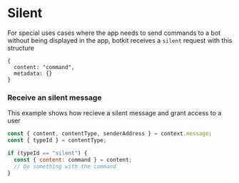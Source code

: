 # Silent

For special uses cases where the app needs to send commands to a bot without being displayed in the app, botkit receives a `silent` request with this structure

```tsx
{
  content: "command",
  metadata: {}
}
```

### Receive an silent message

This example shows how recieve a silent message and grant access to a user

```jsx
const { content, contentType, senderAddress } = context.message;
const { typeId } = contentType;

if (typeId == "silent") {
  const { content: command } = content;
  // Do something with the command
}
```
